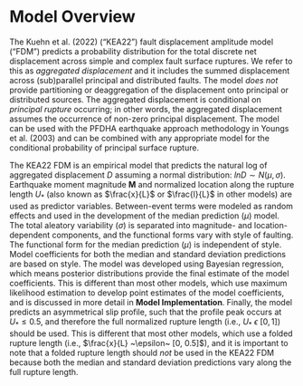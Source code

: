 # Model Overview

The Kuehn et al. (2022) ("KEA22") fault displacement amplitude model ("FDM")
predicts a probability distribution for the total discrete net displacement 
across simple and complex fault surface ruptures. We refer to this as 
*aggregated displacement* and it includes the summed displacement across 
(sub)parallel principal and distributed faults. The model *does not* provide 
partitioning or deaggregation of the displacement onto principal or distributed 
sources. The aggregated displacement is conditional on *principal rupture* 
occurring; in other words, the aggregated displacement assumes the occurrence of 
non-zero principal displacement. The model can be used with the PFDHA earthquake 
approach methodology in Youngs et al. (2003) and can be combined with any 
appropriate model for the conditional probability of principal surface rupture.

The KEA22 FDM is an empirical model that predicts the natural log of aggregated 
displacement $D$ assuming a normal distribution: $lnD\sim N(\mu, \sigma)$. 
Earthquake moment magnitude $\textbf{M}$ and normalized location along the 
rupture length $U_*$ (also known as $\frac{x}{L}$ or $\frac{l}{L}$ in other 
models) are used as predictor variables. Between-event terms were modeled as 
random effects and used in the development of the median prediction ($\mu$) 
model. The total aleatory variability ($\sigma$) is separated into magnitude- 
and location-dependent components, and the functional forms vary with style of 
faulting. The functional form for the median prediction ($\mu$) is independent 
of style. Model coefficients for both the median and standard deviation 
predictions are based on style. The model was developed using Bayesian 
regression, which means posterior distributions provide the final estimate of the 
model coefficients. This is different than most other models, which use maximum 
likelihood estimation to develop point estimates of the model coefficients, and 
is discussed in more detail in **Model Implementation**. Finally, the model 
predicts an asymmetrical slip profile, such that the profile peak occurs at 
$U_* \le 0.5$, and therefore the full normalized rupture length (i.e., 
$U_* ~\epsilon~ [0, 1]$) should be used. This is different that most other 
models, which use a folded rupture length (i.e., 
$\frac{x}{L} ~\epsilon~ [0, 0.5]$), and it is important to note that a folded 
rupture length should *not* be used in the KEA22 FDM because both the median and 
standard deviation predictions vary along the full rupture length.







